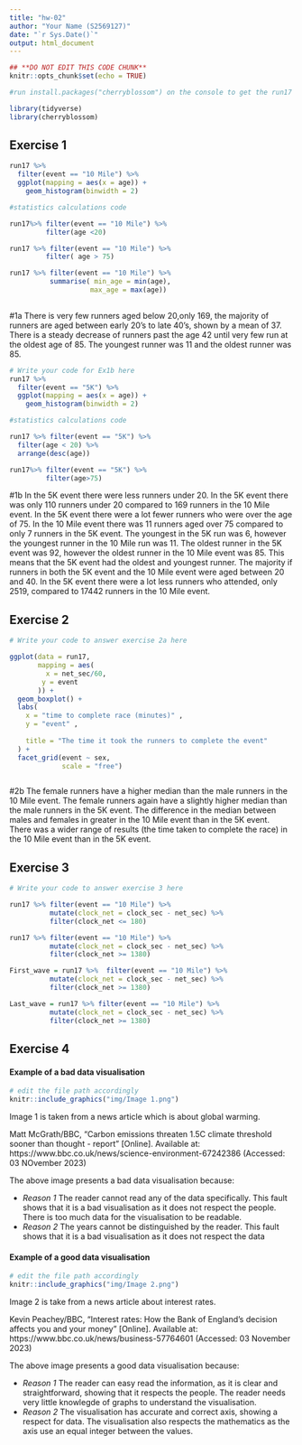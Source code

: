 ```yaml
---
title: "hw-02"
author: "Your Name (S2569127)"
date: "`r Sys.Date()`"
output: html_document
---
```


```r
## **DO NOT EDIT THIS CODE CHUNK**
knitr::opts_chunk$set(echo = TRUE)

#run install.packages("cherryblossom") on the console to get the run17 dataset

library(tidyverse)
library(cherryblossom)  
```



## Exercise 1

```r
run17 %>%
  filter(event == "10 Mile") %>%
  ggplot(mapping = aes(x = age)) +
    geom_histogram(binwidth = 2)

#statistics calculations code

run17%>% filter(event == "10 Mile") %>%
         filter(age <20)

run17 %>% filter(event == "10 Mile") %>%
         filter( age > 75)

run17 %>% filter(event == "10 Mile") %>%
          summarise( min_age = min(age),
                    max_age = max(age))
  
```


#1a
There is very few runners aged below 20,only 169, the majority of runners are aged between early 20's to late 40's, shown by a mean of 37. There is a steady decrease of runners past the age 42 until very few run at the oldest age of 85. The youngest runner was 11 and the oldest runner was 85.  


```r
# Write your code for Ex1b here
run17 %>%
  filter(event == "5K") %>%
  ggplot(mapping = aes(x = age)) +
    geom_histogram(binwidth = 2)

#statistics calculations code

run17 %>% filter(event == "5K") %>% 
  filter(age < 20) %>%
  arrange(desc(age))

run17%>% filter(event == "5K") %>% 
         filter(age>75)

```


#1b
In the 5K event there were less runners under 20. In the 5K event there was only 110 runners under 20 compared to 169 runners in the 10 Mile event. In the 5K event there were a lot fewer runners who were over the age of 75. In the 10 Mile event there was 11 runners aged over 75 compared to only 7 runners in the 5K event. The youngest in the 5K run was 6, however the youngest runner in the 10 Mile run was 11. The oldest runner in the 5K event was 92, however the oldest runner in the 10 Mile event was 85. This means that the 5K event had the oldest and youngest runner. The majority if runners in both the 5K event and the 10 Mile event were aged between 20 and 40. In the 5K event there were a lot less runners who attended, only 2519, compared to 17442 runners in the 10 Mile event. 


## Exercise 2

```r
# Write your code to answer exercise 2a here

ggplot(data = run17,
       mapping = aes(
         x = net_sec/60,
        y = event
       )) + 
  geom_boxplot() + 
  labs(
    x = "time to complete race (minutes)" ,
    y = "event" , 
    
    title = "The time it took the runners to complete the event"
  ) +
  facet_grid(event ~ sex,
             scale = "free")



```

#2b
The female runners have a higher median than the male runners in the 10 Mile event. The female runners again have a slightly higher median than the male runners in the 5K event. The difference in the median between males and females in greater in the 10 Mile event than in the 5K event. There was a wider range of results (the time taken to complete the race) in the 10 Mile event than in the 5K event.




## Exercise 3

```r
# Write your code to answer exercise 3 here

run17 %>% filter(event == "10 Mile") %>%
          mutate(clock_net = clock_sec - net_sec) %>%
          filter(clock_net <= 180)

run17 %>% filter(event == "10 Mile") %>%
          mutate(clock_net = clock_sec - net_sec) %>%
          filter(clock_net >= 1380)

First_wave = run17 %>%  filter(event == "10 Mile") %>%
          mutate(clock_net = clock_sec - net_sec) %>%
          filter(clock_net >= 1380)

Last_wave = run17 %>% filter(event == "10 Mile") %>%
          mutate(clock_net = clock_sec - net_sec) %>%
          filter(clock_net >= 1380)


```





## Exercise 4

#### Example of a bad data visualisation

```r
# edit the file path accordingly
knitr::include_graphics("img/Image 1.png") 

```

Image 1 is taken from a news article which is about global warming. 

Matt McGrath/BBC, "Carbon emissions threaten 1.5C climate threshold sooner than thought - report" [Online]. Available at: https://www.bbc.co.uk/news/science-environment-67242386 (Accessed: 03 NOvember 2023)


The above image presents a bad data visualisation because:

-   _Reason 1_ The reader cannot read any of the data specifically. This fault shows that it is a bad visualisation as it does not respect the people. There is too much data for the visualisation to be readable.  
-   _Reason 2_ The years cannot be distinguished by the reader. This fault shows that it is a bad visualisation as it does not respect the data


#### Example of a good data visualisation


```r
# edit the file path accordingly
knitr::include_graphics("img/Image 2.png")
```

Image 2 is take from a news article about interest rates. 

 Kevin Peachey/BBC, "Interest rates: How the Bank of England's decision affects you and your money" [Online]. Available at: https://www.bbc.co.uk/news/business-57764601 (Accessed: 03 November 2023)



The above image presents a good data visualisation because:

-   _Reason 1_ The reader can easy read the information, as it is clear and straightforward, showing that it respects the people. The reader needs very little knowlegde of graphs to understand the visualisation. 
-   _Reason 2_ The visualisation has accurate and correct axis, showing a respect for data. The visualisation also respects the mathematics as the axis use an equal integer between the values. 


